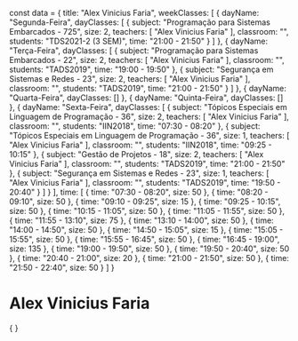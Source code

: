 const data = {
  title: "Alex Vinicius Faria",
  weekClasses: [
    {
      dayName: "Segunda-Feira",
      dayClasses: [
        {
          subject: "Programação para Sistemas Embarcados - 725",
          size: 2,
          teachers: [
            "Alex Vinicius Faria"
          ],
          classroom: "",
          students: "TDS2021-2 (3 SEM)",
          time: "21:00 - 21:50"
        }
      ]
    },
    {
      dayName: "Terça-Feira",
      dayClasses: [
        {
          subject: "Programação para Sistemas Embarcados - 22",
          size: 2,
          teachers: [
            "Alex Vinicius Faria"
          ],
          classroom: "",
          students: "TADS2019",
          time: "19:00 - 19:50"
        },
        {
          subject: "Segurança em Sistemas e Redes - 23",
          size: 2,
          teachers: [
            "Alex Vinicius Faria"
          ],
          classroom: "",
          students: "TADS2019",
          time: "21:00 - 21:50"
        }
      ]
    },
    {
      dayName: "Quarta-Feira",
      dayClasses: []
    },
    {
      dayName: "Quinta-Feira",
      dayClasses: []
    },
    {
      dayName: "Sexta-Feira",
      dayClasses: [
        {
          subject: "Tópicos Especiais em Linguagem de Programação - 36",
          size: 2,
          teachers: [
            "Alex Vinicius Faria"
          ],
          classroom: "",
          students: "IIN2018",
          time: "07:30 - 08:20"
        },
        {
          subject: "Tópicos Especiais em Linguagem de Programação - 36",
          size: 1,
          teachers: [
            "Alex Vinicius Faria"
          ],
          classroom: "",
          students: "IIN2018",
          time: "09:25 - 10:15"
        },
        {
          subject: "Gestão de Projetos - 18",
          size: 2,
          teachers: [
            "Alex Vinicius Faria"
          ],
          classroom: "",
          students: "TADS2019",
          time: "21:00 - 21:50"
        },
        {
          subject: "Segurança em Sistemas e Redes - 23",
          size: 1,
          teachers: [
            "Alex Vinicius Faria"
          ],
          classroom: "",
          students: "TADS2019",
          time: "19:50 - 20:40"
        }
      ]
    }
  ],
  time: [
    {
      time: "07:30 - 08:20",
      size: 50
    },
    {
      time: "08:20 - 09:10",
      size: 50
    },
    {
      time: "09:10 - 09:25",
      size: 15
    },
    {
      time: "09:25 - 10:15",
      size: 50
    },
    {
      time: "10:15 - 11:05",
      size: 50
    },
    {
      time: "11:05 - 11:55",
      size: 50
    },
    {
      time: "11:55 - 13:10",
      size: 75
    },
    {
      time: "13:10 - 14:00",
      size: 50
    },
    {
      time: "14:00 - 14:50",
      size: 50
    },
    {
      time: "14:50 - 15:05",
      size: 15
    },
    {
      time: "15:05 - 15:55",
      size: 50
    },
    {
      time: "15:55 - 16:45",
      size: 50
    },
    {
      time: "16:45 - 19:00",
      size: 135
    },
    {
      time: "19:00 - 19:50",
      size: 50
    },
    {
      time: "19:50 - 20:40",
      size: 50
    },
    {
      time: "20:40 - 21:00",
      size: 20
    },
    {
      time: "21:00 - 21:50",
      size: 50
    },
    {
      time: "21:50 - 22:40",
      size: 50
    }
  ]
}

# Alex Vinicius Faria

<div>
    {
        <Grid
            title={data.title} 
            weekClasses={data.weekClasses} 
            time={data.time}
        />
    }
</div>